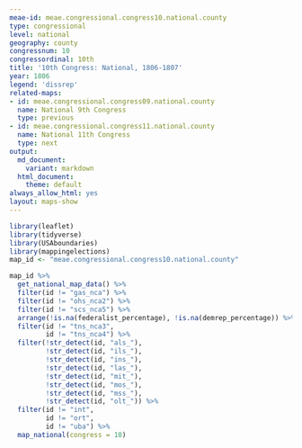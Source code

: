 ```yaml
---
meae-id: meae.congressional.congress10.national.county
type: congressional
level: national
geography: county
congressnum: 10
congressordinal: 10th
title: '10th Congress: National, 1806-1807'
year: 1806
legend: 'dissrep'
related-maps:
- id: meae.congressional.congress09.national.county
  name: National 9th Congress
  type: previous
- id: meae.congressional.congress11.national.county
  name: National 11th Congress
  type: next
output:
  md_document:
    variant: markdown
  html_document:
    theme: default
always_allow_html: yes
layout: maps-show
---
```


```r
library(leaflet)
library(tidyverse)
library(USAboundaries)
library(mappingelections)
map_id <- "meae.congressional.congress10.national.county"
```

<div class="map">

```r
map_id %>%
  get_national_map_data() %>%
  filter(id != "gas_nca") %>% 
  filter(id != "ohs_nca2") %>% 
  filter(id != "scs_nca5") %>% 
  arrange(!is.na(federalist_percentage), !is.na(demrep_percentage)) %>%
  filter(id != "tns_nca3",
         id != "tns_nca4") %>%
  filter(!str_detect(id, "als_"),
         !str_detect(id, "ils_"),
         !str_detect(id, "ins_"),
         !str_detect(id, "las_"),
         !str_detect(id, "mit_"),
         !str_detect(id, "mos_"),
         !str_detect(id, "mss_"),
         !str_detect(id, "olt_")) %>%
  filter(id != "int",
         id != "ort",
         id != "uba") %>%
  map_national(congress = 10)
```

</div>

<div class="results-table">

</div>
